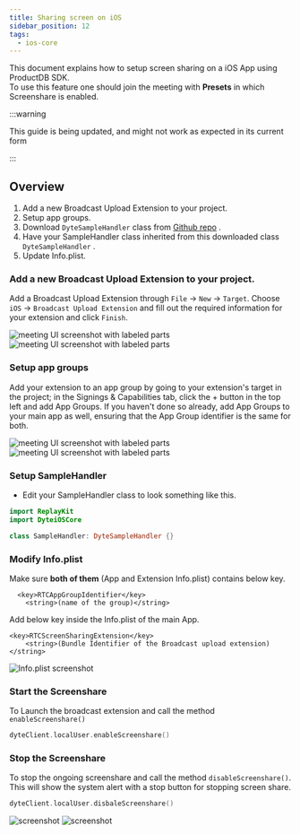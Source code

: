 ```yaml
---
title: Sharing screen on iOS
sidebar_position: 12
tags:
  - ios-core
---
```


This document explains how to setup screen sharing on a iOS App using ProductDB SDK.  
To use this feature one should join the meeting with **Presets** in which Screenshare is enabled.

:::warning

This guide is being updated, and might not work as expected in its current form

:::

## Overview

1. Add a new Broadcast Upload Extension to your project.
2. Setup app groups.
3. Download `DyteSampleHandler` class from [Github repo](https://github.com/dyte-io/iOS-ScreenShare) .
4. Have your SampleHandler class inherited from this downloaded class `DyteSampleHandler` .
5. Update Info.plist.

### Add a new Broadcast Upload Extension to your project.

Add a Broadcast Upload Extension through `File` -> `New` -> `Target`.
Choose `iOS` -> `Broadcast Upload Extension` and fill out the required information for your extension and click `Finish`.

![meeting UI screenshot with labeled parts](/static/mobile/0.x.x/ios-setup-0.png)
![meeting UI screenshot with labeled parts](/static/mobile/0.x.x/ios-setup-01.png)

### Setup app groups

Add your extension to an app group by going to your extension's target in the project; in the Signings & Capabilities tab, click the + button in the top left and add App Groups. If you haven't done so already, add App Groups to your main app as well, ensuring that the App Group identifier is the same for both.

![meeting UI screenshot with labeled parts](/static/mobile/0.x.x/ios-setup-03.png)
![meeting UI screenshot with labeled parts](/static/mobile/0.x.x/ios-setup-1.png)

### Setup SampleHandler

- Edit your SampleHandler class to look something like this.

```swift
import ReplayKit
import DyteiOSCore

class SampleHandler: DyteSampleHandler {}
```

### Modify Info.plist

Make sure **both of them** (App and Extension Info.plist) contains below key.

```
  <key>RTCAppGroupIdentifier</key>
	<string>(name of the group)</string>
```

Add below key inside the Info.plist of the main App.

```
<key>RTCScreenSharingExtension</key>
	<string>(Bundle Identifier of the Broadcast upload extension)</string>
```

![Info.plist screenshot](/static/mobile/0.x.x/ios-setup-info.png)

### Start the Screenshare

To Launch the broadcast extension and call the method `enableScreenshare()`

```swift
dyteClient.localUser.enableScreenshare()
```

### Stop the Screenshare

To stop the ongoing screenshare and call the method `disableScreenshare()`. This will show the system
alert with a stop button for stopping screen share.

```swift
dyteClient.localUser.disbaleScreenshare()
```

![screenshot](/static/mobile/0.x.x/ios-setup-app.png)
![screenshot](/static/mobile/0.x.x/ios-setup-demo.png)
